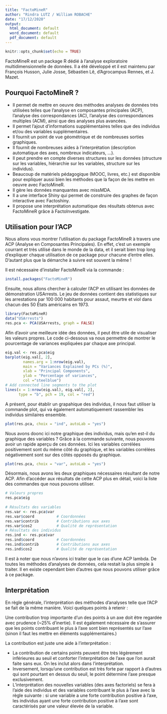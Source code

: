 ---
title: "FactoMineR"
author: "Rindra LUTZ / William ROBACHE"
date: "17/12/2020"
output:
  html_document: default
  word_document: default
  pdf_document: default
---

```{r setup, include=FALSE}
knitr::opts_chunk$set(echo = TRUE)
```

FactoMineR est un package R dédié à l'analyse exploratoire multidimensionnelle de données. Il a été développé et il est maintenu par François Husson, Julie Josse, Sébastien Lê, d'Agrocampus Rennes, et J. Mazet.

## Pourquoi FactoMineR ?

* Il permet de mettre en oeuvre des méthodes analyses de données très utilisées telles que l'analyse en composantes principales (ACP), l'analyse des correspondances (AC), l'analyse des correspondances multiples (ACM), ainsi que des analyses plus avancées.
* Il permet l'ajout d'informations supplémentaires telles que des individus et/ou des variables supplémentaires.
* Il fournit un point de vue géométrique et de nombreuses sorties graphiques.
* Il fournit de nombreuses aides à l'interprétation (description automatique des axes, nombreux indicateurs, ...).
* Il peut prendre en compte diverses structures sur les données (structure sur les variables, hiérarchie sur les variables, structure sur les individus).
* Beaucoup de matériels pédagogique (MOOC, livres, etc.) est disponible pour expliquer aussi bien les méthodes que la façon de les mettre en oeuvre avec FactoMineR.
* Il gère les données manquantes avec missMDA.
* Il a une interface Shiny qui permet de construire des graphes de façon interactive avec Factoshiny.
* Il propose une interprétation automatique des résultats obtenus avec FactoMineR grâce à FactoInvestigate.

## Utilisation pour l'ACP

Nous allons vous montrer l'utilisation du package FactoMineR à travers une ACP (Analyse en Composantes Principales). En effet, c'est un exemple courrant et très utilisé dans le monde de la data, et il serait bien trop long d'expliquer chaque utilisation de ce package pour chacune d'entre elles. D'autant plus que la démarche à suivre est souvent la même !

Il est nécessaire d'installer FactoMineR via la commande : 

```{r, eval=FALSE}
install.packages("FactoMineR")
```

Ensuite, nous allons chercher à calculer l’ACP en utilisant les données de démonstration USArrests. Le jeu de données contient des statistiques sur les arrestations par 100 000 habitants pour assaut, meurtre et viol dans chacun des 50 États américains en 1973.

```{r}
library(FactoMineR)
data("USArrests")
res.pca <- PCA(USArrests, graph = FALSE)
```

Afin d'avoir une meilleure idée des données, il peut être utile de visualiser les valeurs propres. Le code ci-dessous va nous permettre de montrer le pourcentage de variances expliquées par chaque axe principal.

```{r}
eig.val <- res.pca$eig
barplot(eig.val[, 2], 
        names.arg = 1:nrow(eig.val), 
        main = "Variances Explained by PCs (%)",
        xlab = "Principal Components",
        ylab = "Percentage of variances",
        col ="steelblue")
# Add connected line segments to the plot
lines(x = 1:nrow(eig.val), eig.val[, 2], 
      type = "b", pch = 19, col = "red")
```

A présent, pour établir un grapahique des individus, il nous faut utiliser la commande plot, qui va également automatiquement rassembler les individus similaires ensemble.

```{r}
plot(res.pca, choix = "ind", autoLab = "yes")
```

Nous avons doonc ici notre graphique des individus, mais qu'en est-il du graphique des variables ? Grâce à la commande suivante, nous pouvons avoir un rapide aperçu de ces données. Ici les variables corrélées positivement sont du même côté du graphique, et les variables corrélées négativement sont sur des côtés opposés du graphique.

```{r}
plot(res.pca, choix = "var", autoLab = "yes")
```

Désormais, nous avons les deux graphiques nécessaires résultant de notre ACP. Afin d'accéder aux résultats de cette ACP plus en détail, voici la liste des commandes que nous pouvons utiliser.

```{r}
# Valeurs propres
res.pca$eig
  
# Résultats des variables
res.var <- res.pca$var
res.var$coord          # Coordonnées
res.var$contrib        # Contributions aux axes
res.var$cos2           # Qualité de représentation
# Résultats des individus
res.ind <- res.pca$var
res.ind$coord          # Coordonnées
res.ind$contrib        # Contributions aux axes
res.ind$cos2           # Qualité de représentation
```

Il est à noter que nous n'avons ici traiter que le cas d'une ACP lambda. De toutes les méthodes d'analyses de données, cela restait la plus simple à traiter. Il en existe cependant bien d'autres que nous pouvons utiliser grâce à ce package.

## Interprétation

En règle générale, l'interprétation des méthodes d'analyses telle que l'ACP se fait de la même manière. Voici quelques points à retenir :

Une contribution trop importante d’un des points à un axe doit être regardée avec prudence (~25% d’inertie).
Il est également nécessaire de s’assurer que les points contribuant le plus à l’axe sont bien représentés sur l’axe (sinon il faut les mettre en éléments supplémentaires.)  

La contribution est juste une aide à l’interprétation :  

* La contribution de certains points peuvent être très légèrement inférieures au seuil et conforter l’interprétation de l’axe que l’on aurait faite sans eux. On les inclut alors dans l’interprétation.  
* Inversement, lorsqu’une contribution est très forte par rapport à d’autres qui sont pourtant en dessus du seuil, le point détermine l’axe presque exclusivement.  
* L’interprétation des nouvelles variables (des axes factoriels) se fera à l’aide des individus et des variables contribuant le plus à l’axe avec la règle suivante : si une variable a une forte contribution positive à l’axe, les individus ayant une forte contribution positive à l’axe sont caractérisés par une valeur élevée de la variable.
